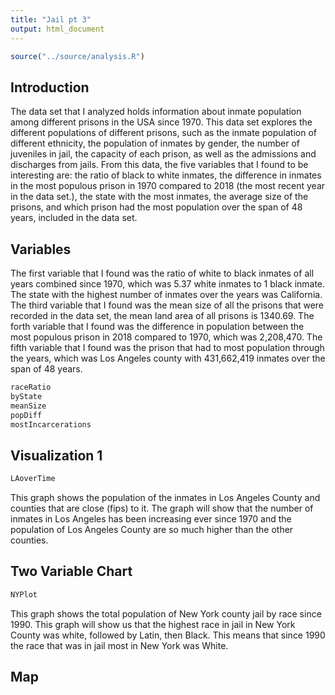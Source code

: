 ```yaml
---
title: "Jail pt 3"
output: html_document
---
```


```r
source("../source/analysis.R")

```

## Introduction

The data set that I analyzed holds information about inmate population among different prisons in the USA since 1970. This data set explores the different populations of different prisons, such as the inmate population of different ethnicity, the population of inmates by gender, the number of juveniles in jail, the capacity of each prison, as well as the admissions and discharges from jails. From this data, the five variables that I found to be interesting are: the ratio of black to white inmates, the difference in inmates in the most populous prison in 1970 compared to 2018 (the most recent year in the data set.), the state with the most inmates, the average size of the prisons, and which prison had the most population over the span of 48 years, included in the data set.

## Variables

The first variable that I found was the ratio of white to black inmates of all years combined since 1970, which was 5.37 white inmates to 1 black inmate. The state with the highest number of inmates over the years was California. The third variable that I found was the mean size of all the prisons that were recorded in the data set, the mean land area of all prisons is 1340.69. The forth variable that I found was the difference in population between the most populous prison in 2018 compared to 1970, which was 2,208,470. The fifth variable that I found was the prison that had to most population through the years, which was Los Angeles county with 431,662,419 inmates over the span of 48 years.

```r
raceRatio
byState
meanSize
popDiff
mostIncarcerations
```

## Visualization 1

```r
LAoverTime
```

This graph shows the population of the inmates in Los Angeles County and counties that are close (fips) to it. The graph will show that the number of inmates in Los Angeles has been increasing ever since 1970 and the population of Los Angeles County are so much higher than the other counties.

## Two Variable Chart

```r
NYPlot
```

This graph shows the total population of New York county jail by race since 1990. This graph will show us that the highest race in jail in New York County was white, followed by Latin, then Black. This means that since 1990 the race that was in jail most in New York was White.

## Map
